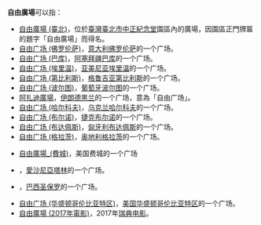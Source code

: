 '''自由廣場'''可以指：
* [[自由廣場_(臺北)|自由廣場 (臺北)]]，位於[[臺灣|臺灣]][[臺北市|臺北市]][[中正紀念堂|中正紀念堂]]園區內的廣場，因園區正門牌匾的題字「自由廣場」而得名。
* [[自由广场_(佛罗伦萨)|自由广场 (佛罗伦萨)]]，[[意大利|意大利]][[佛罗伦萨|佛罗伦萨]]的一个广场。
* [[自由广场_(巴库)|自由广场 (巴库)]]，[[阿塞拜疆|阿塞拜疆]][[巴库|巴库]]的一个广场。
* [[自由广场_(埃里温)|自由广场 (埃里温)]]，[[亚美尼亚|亚美尼亚]][[埃里温|埃里温]]的一个广场。
* [[自由广场_(第比利斯)|自由广场 (第比利斯)]]，[[格鲁吉亚|格鲁吉亚]][[第比利斯|第比利斯]]的一个广场。
* [[自由广场_(波尔图)|自由广场 (波尔图)]]，[[葡萄牙|葡萄牙]][[波尔图|波尔图]]的一个广场。
* [[阿扎迪廣場|阿扎迪廣場]]，[[伊朗|伊朗]][[德黑兰|德黑兰]]的一个广场，意為「自由广场」。
* [[自由广场_(哈尔科夫)|自由广场 (哈尔科夫)]]，[[乌克兰|乌克兰]][[哈尔科夫|哈尔科夫]]的一个广场。
* [[自由广场_(布尔诺)|自由广场 (布尔诺)]]，[[捷克|捷克]][[布尔诺|布尔诺]]的一个广场。
* [[自由广场_(布达佩斯)|自由广场 (布达佩斯)]]，[[匈牙利|匈牙利]][[布达佩斯|布达佩斯]]的一个广场。
* [[自由广场_(格拉茨)|自由广场 (格拉茨)]]，[[奥地利|奥地利]][[格拉茨|格拉茨]]的一个广场。

*[[自由廣場_(費城)|自由廣場_(費城)]]，美国费城的一个广场
* {{Link-en|自由廣場 (塔林)|Freedom Square, Tallinn}}，[[愛沙尼亞|愛沙尼亞]][[塔林|塔林]]的一个广场。
* {{Link-pt|自由广场 (圣保罗)|Praça da Liberdade (São Paulo)}}，[[巴西|巴西]][[圣保罗|圣保罗]]的一个广场。
* [[自由广场_(华盛顿哥伦比亚特区)|自由广场 (华盛顿哥伦比亚特区)]]，[[美国|美国]][[华盛顿哥伦比亚特区|华盛顿哥伦比亚特区]]的一个广场。
* [[自由廣場_(2017年電影)|自由廣場 (2017年電影)]]，2017年[[瑞典电影|瑞典电影]]。
{{disambig|Cat=四字消歧義}}